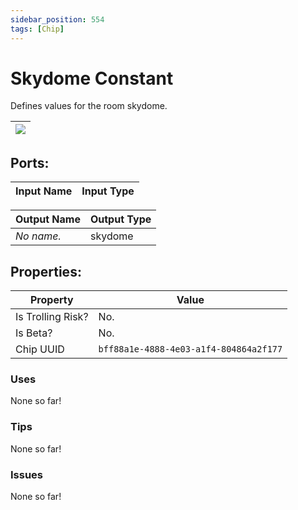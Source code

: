 ```yaml
---
sidebar_position: 554
tags: [Chip]
---
```


# Skydome Constant


Defines values for the room skydome.

| ![](https://images-ext-2.discordapp.net/external/MPmIaQzlEPmgGWlgi-WxBBXt0Bjv_zWPkg1y1f_sy3s/https/www.recroomcircuits.com/image/circuit/absolute-value?width=206&height=108) |
|-----|

## Ports:

| Input Name | Input Type |
|-----------|-----------|

| Output Name | Output Type |
|-----------|-----------|
| *No name.* | skydome |

## Properties:

| Property  | Value |
|-------------------|-----------|
| Is Trolling Risk? | No. |
| Is Beta? | No. |
| Chip UUID | `bff88a1e-4888-4e03-a1f4-804864a2f177` |

### Uses

None so far!

### Tips

None so far!

### Issues

None so far!